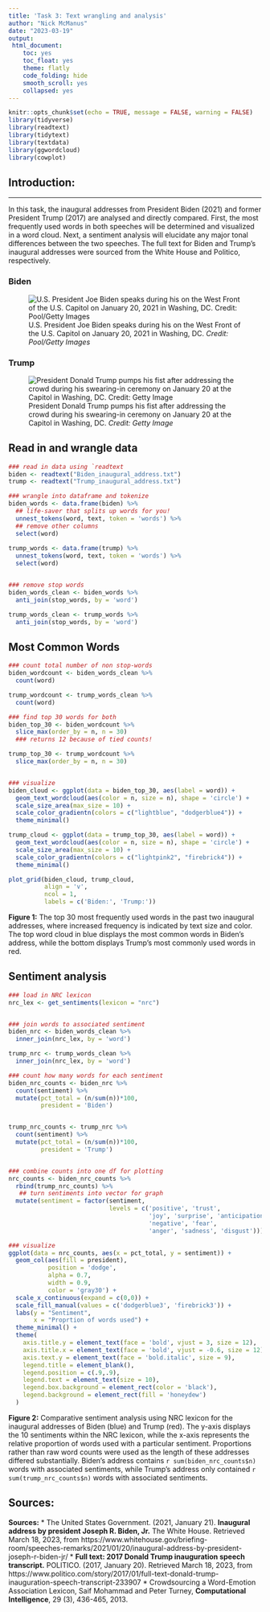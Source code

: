 ```yaml
---
title: 'Task 3: Text wrangling and analysis'
author: "Nick McManus"
date: "2023-03-19"
output: 
 html_document: 
    toc: yes
    toc_float: yes
    theme: flatly
    code_folding: hide
    smooth_scroll: yes
    collapsed: yes
---
```


```r
knitr::opts_chunk$set(echo = TRUE, message = FALSE, warning = FALSE)
library(tidyverse)
library(readtext)
library(tidytext)
library(textdata)
library(ggwordcloud)
library(cowplot)
```



## Introduction: {.tabset .tabset-pills}
***

In this task, the inaugural addresses from President Biden (2021) and former President Trump (2017) are analysed and directly compared. First, the most frequently used words in both speeches will be determined and visualized in a word cloud. Next, a sentiment analysis will elucidate any major tonal differences between the two speeches. The full text for Biden and Trump's inaugural addresses were sourced from the White House and Politico, respectively.   


### Biden
![U.S. President Joe Biden speaks during his on the West Front of the U.S. Capitol on January 20, 2021 in Washing, DC. *Credit: Pool/Getty Images*](biden.jpg)

### Trump
![President Donald Trump pumps his fist after addressing the crowd during his swearing-in ceremony on January 20 at the Capitol in Washing, DC. *Credit: Getty Image*](trump.jpeg)



## Read in and wrangle data

```r
### read in data using `readtext
biden <- readtext("Biden_inaugural_address.txt")
trump <- readtext("Trump_inaugural_address.txt")

### wrangle into dataframe and tokenize
biden_words <- data.frame(biden) %>% 
  ## life-saver that splits up words for you!
  unnest_tokens(word, text, token = 'words') %>%
  ## remove other columns
  select(word)
  
trump_words <- data.frame(trump) %>% 
  unnest_tokens(word, text, token = 'words') %>% 
  select(word)


### remove stop words
biden_words_clean <- biden_words %>% 
  anti_join(stop_words, by = 'word')

trump_words_clean <- trump_words %>% 
  anti_join(stop_words, by = 'word')
```


## Most Common Words

```r
### count total number of non stop-words 
biden_wordcount <- biden_words_clean %>% 
  count(word)

trump_wordcount <- trump_words_clean %>% 
  count(word)

### find top 30 words for both
biden_top_30 <- biden_wordcount %>% 
  slice_max(order_by = n, n = 30)
  ### returns 12 because of tied counts!

trump_top_30 <- trump_wordcount %>% 
  slice_max(order_by = n, n = 30)


### visualize
biden_cloud <- ggplot(data = biden_top_30, aes(label = word)) +
  geom_text_wordcloud(aes(color = n, size = n), shape = 'circle') +
  scale_size_area(max_size = 10) +
  scale_color_gradientn(colors = c("lightblue", "dodgerblue4")) +
  theme_minimal()

trump_cloud <- ggplot(data = trump_top_30, aes(label = word)) +
  geom_text_wordcloud(aes(color = n, size = n), shape = 'circle') +
  scale_size_area(max_size = 10) +
  scale_color_gradientn(colors = c("lightpink2", "firebrick4")) +
  theme_minimal()

plot_grid(biden_cloud, trump_cloud,
          align = 'v',
          ncol = 1,
          labels = c('Biden:', 'Trump:'))
```

**Figure 1:** The top 30 most frequently used words in the past two inaugural addresses, where increased frequency is indicated by text size and color. The top word cloud in blue displays the most common words in Biden's address, while the bottom displays Trump's most commonly used words in red.


## Sentiment analysis

```r
### load in NRC lexicon
nrc_lex <- get_sentiments(lexicon = "nrc")


### join words to associated sentiment
biden_nrc <- biden_words_clean %>% 
  inner_join(nrc_lex, by = 'word')

trump_nrc <- trump_words_clean %>% 
  inner_join(nrc_lex, by = 'word')

### count how many words for each sentiment
biden_nrc_counts <- biden_nrc %>% 
  count(sentiment) %>% 
  mutate(pct_total = (n/sum(n))*100,
         president = 'Biden')


trump_nrc_counts <- trump_nrc %>% 
  count(sentiment) %>% 
  mutate(pct_total = (n/sum(n))*100,
         president = 'Trump')


### combine counts into one df for plotting
nrc_counts <- biden_nrc_counts %>% 
  rbind(trump_nrc_counts) %>% 
   ## turn sentiments into vector for graph
  mutate(sentiment = factor(sentiment, 
                            levels = c('positive', 'trust', 
                                       'joy', 'surprise', 'anticipation', 
                                       'negative', 'fear', 
                                       'anger', 'sadness', 'disgust')))

### visualize
ggplot(data = nrc_counts, aes(x = pct_total, y = sentiment)) +
  geom_col(aes(fill = president), 
           position = 'dodge',
           alpha = 0.7,
           width = 0.9,
           color = 'gray30') +
  scale_x_continuous(expand = c(0,0)) +
  scale_fill_manual(values = c('dodgerblue3', 'firebrick3')) +
  labs(y = "Sentiment",
       x = "Proprtion of words used") +
  theme_minimal() +
  theme(
    axis.title.y = element_text(face = 'bold', vjust = 3, size = 12),
    axis.title.x = element_text(face = 'bold', vjust = -0.6, size = 12),
    axis.text.y = element_text(face = 'bold.italic', size = 9),
    legend.title = element_blank(),
    legend.position = c(.9,.9),
    legend.text = element_text(size = 10),
    legend.box.background = element_rect(color = 'black'),
    legend.background = element_rect(fill = 'honeydew')
  )


```

**Figure 2:** Comparative sentiment analysis using NRC lexicon for the inaugural addresses of Biden (blue) and Trump (red). The y-axis displays the 10 sentiments within the NRC lexicon, while the x-axis represents the relative proportion of words used with a particular sentiment. Proportions rather than raw word counts were used as the length of these addresses differed substantially. Biden's address contains `r sum(biden_nrc_counts$n)` words with associated sentiments, while Trump's address only contained `r sum(trump_nrc_counts$n)` words with associated sentiments. 


## Sources:

**Sources:** 
*   The United States Government. (2021, January 21). **Inaugural address by president Joseph R. Biden, Jr.** The White House. Retrieved March 18, 2023, from https://www.whitehouse.gov/briefing-room/speeches-remarks/2021/01/20/inaugural-address-by-president-joseph-r-biden-jr/ 
*   **Full text: 2017 Donald Trump inauguration speech transcript.** POLITICO. (2017, January 20). Retrieved March 18, 2023, from https://www.politico.com/story/2017/01/full-text-donald-trump-inauguration-speech-transcript-233907
*   Crowdsourcing a Word-Emotion Association Lexicon, Saif Mohammad and Peter Turney, **Computational Intelligence**, 29 (3), 436-465, 2013.
